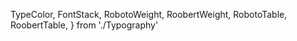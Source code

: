   TypeColor,
  FontStack,
  RobotoWeight,
  RoobertWeight,
  RobotoTable,
  RoobertTable,
} from './Typography'

<Meta title="Style/Typography/Usage" />

<br />

<RobotoTable />

<br />

<RoobertTable />
